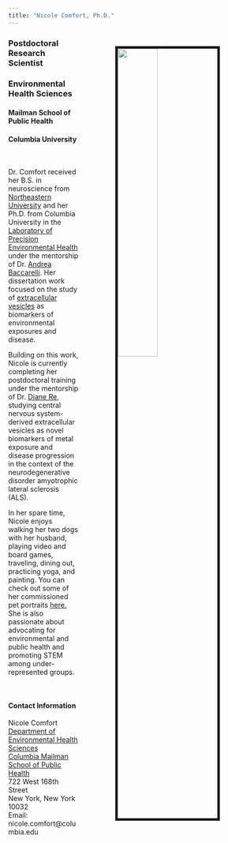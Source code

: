 ```yaml
---
title: "Nicole Comfort, Ph.D."
---
```


<link rel="stylesheet" href="styles.css" type="text/css">
<link rel="stylesheet" href="academicons-1.8.6/css/academicons.min.css"/>

<img src="images/NICOLE COMFORT_067C_F copy.jpg" style="width:40%; border:5px solid" ALIGN="right" HSPACE="75" VSPACE="25" />

### Postdoctoral Research Scientist
### Environmental Health Sciences
#### Mailman School of Public Health
#### Columbia University

<br> 

Dr. Comfort received her B.S. in neuroscience from [Northeastern University](https://cos.northeastern.edu/) and her Ph.D. from Columbia University in the [Laboratory of Precision Environmental Health](https://www.mailman.columbia.edu/research/laboratory-precision-environmental-health) under the mentorship of Dr. [Andrea Baccarelli](https://www.mailman.columbia.edu/people/our-faculty/ab4303). Her dissertation work focused on the study of [extracellular vesicles](https://www.nature.com/articles/nrm.2017.125) as biomarkers of environmental exposures and disease. 

Building on this work, Nicole is currently completing her postdoctoral training under the mentorship of Dr. [Diane Re](https://www.publichealth.columbia.edu/people/our-faculty/dr2240), studying central nervous system-derived extracellular vesicles as novel biomarkers of metal exposure and disease progression in the context of the neurodegenerative disorder amyotrophic lateral sclerosis (ALS). 

In her spare time, Nicole enjoys walking her two dogs with her husband, playing video and board games, traveling, dining out, practicing yoga, and painting. You can check out some of her commissioned pet portraits [here.](paintings.html) She is also passionate about advocating for environmental and public health and promoting STEM among under-represented groups. 

<br>

#### Contact Information

Nicole Comfort
<br>
[Department of Environmental Health Sciences](https://www.mailman.columbia.edu/become-student/departments/environmental-health-sciences-ehs)
<br>
[Columbia Mailman School of Public Health](https://www.mailman.columbia.edu/)
<br>
722 West 168th Street
<br>
New York, New York 10032
<br>
Email: nicole.comfort@columbia.edu

